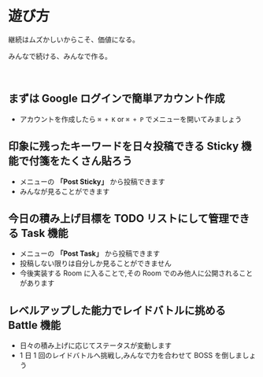 
<Head>
  <title>Usage | progLearning</title>
</Head>

# 遊び方

継続はムズかしいからこそ、価値になる。

みんなで続ける、みんなで作る。

<br />

## まずは Google ログインで簡単アカウント作成

- アカウントを作成したら `⌘ + K` or `⌘ + P` でメニューを開いてみましょう

## 印象に残ったキーワードを日々投稿できる **Sticky** 機能で付箋をたくさん貼ろう

- メニューの **「Post Sticky」** から投稿できます
- みんなが見ることができます

## 今日の積み上げ目標を TODO リストにして管理できる **Task** 機能

- メニューの **「Post Task」** から投稿できます
- 投稿しない限りは自分しか見ることができません
- 今後実装する Room に入ることで,その Room でのみ他人に公開されることがあります

## レベルアップした能力でレイドバトルに挑める **Battle** 機能

- 日々の積み上げに応じてステータスが変動します
- 1 日 1 回のレイドバトルへ挑戦し,みんなで力を合わせて BOSS を倒しましょう
